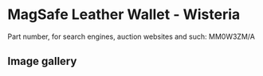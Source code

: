 
# MagSafe Leather Wallet - Wisteria

Part number, for search engines, auction websites and such: MM0W3ZM/A

## Image gallery

<div style={{ width: "768px" }}>
  <GalleryComponent
    images={[
      {
        original: "/everysource/MM0W3.webp",
        thumbnail: "/everypreview/MM0W3.webp",
      },
      {
        original: "/everysource/MM0W3_AV1.webp",
        thumbnail: "/everypreview/MM0W3_AV1.webp",
      },
      {
        original: "/everysource/MM0W3_AV2.webp",
        thumbnail: "/everypreview/MM0W3_AV2.webp",
      },
      {
        original: "/everysource/MM0W3_AV3.webp",
        thumbnail: "/everypreview/MM0W3_AV3.webp",
      },
      {
        original: "/everysource/MM0W3_AV4.webp",
        thumbnail: "/everypreview/MM0W3_AV4.webp",
      }
    ]}
  />
</div>